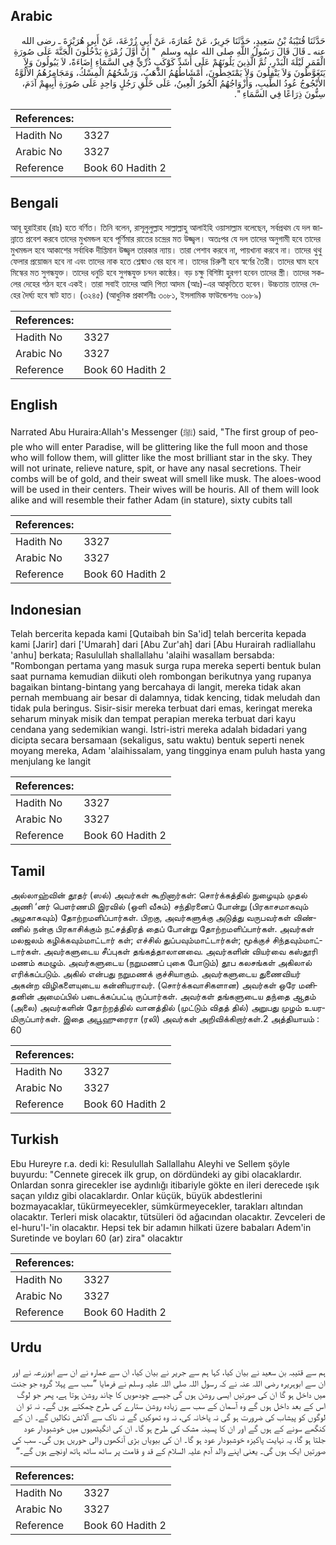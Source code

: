 ## Arabic


<div dir="rtl" lang="ar" style={{fontSize:'larger',backgroundColor:'#f8f9fa',padding:20}}>
حَدَّثَنَا قُتَيْبَةُ بْنُ سَعِيدٍ، حَدَّثَنَا جَرِيرٌ، عَنْ عُمَارَةَ، عَنْ أَبِي زُرْعَةَ، عَنْ أَبِي هُرَيْرَةَ ـ رضى الله عنه ـ قَالَ قَالَ رَسُولُ اللَّهِ صلى الله عليه وسلم ‏ "‏ إِنَّ أَوَّلَ زُمْرَةٍ يَدْخُلُونَ الْجَنَّةَ عَلَى صُورَةِ الْقَمَرِ لَيْلَةَ الْبَدْرِ، ثُمَّ الَّذِينَ يَلُونَهُمْ عَلَى أَشَدِّ كَوْكَبٍ دُرِّيٍّ فِي السَّمَاءِ إِضَاءَةً، لاَ يَبُولُونَ وَلاَ يَتَغَوَّطُونَ وَلاَ يَتْفِلُونَ وَلاَ يَمْتَخِطُونَ، أَمْشَاطُهُمُ الذَّهَبُ، وَرَشْحُهُمُ الْمِسْكُ، وَمَجَامِرُهُمُ الأَلُوَّةُ الأَنْجُوجُ عُودُ الطِّيبِ، وَأَزْوَاجُهُمُ الْحُورُ الْعِينُ، عَلَى خَلْقِ رَجُلٍ وَاحِدٍ عَلَى صُورَةِ أَبِيهِمْ آدَمَ، سِتُّونَ ذِرَاعًا فِي السَّمَاءِ ‏"‏‏.‏
</div>
<div style={{backgroundColor:'#f8f9fa',padding:20, marginBottom: 10}}><table> <thead> <tr> <th>References:</th> <th></th> </tr> </thead> <tbody><tr><td>Hadith No</td><td>3327</td></tr><tr><td>Arabic No</td><td>3327</td></tr><tr><td>Reference</td><td>Book 60 Hadith 2</td></tr></tbody></table></div>

## Bengali


<div dir="ltr" lang="bn" style={{fontSize:'larger',backgroundColor:'#f8f9fa',padding:20}}>
আবূ হুরাইরাহ (রাঃ) হতে বর্ণিত। তিনি বলেন, রাসূলুলুল্লাহ সাল্লাল্লাহু আলাইহি ওয়াসাল্লাম বলেছেন, সর্বপ্রথম যে দল জান্নাতে প্রবেশ করবে তাদের মুখমন্ডল হবে পূর্ণিমার রাতের চন্দ্রের মত উজ্জ্বল। অতঃপর যে দল তাদের অনুগামী হবে তাদের মুখমন্ডল হবে আকাশের সর্বাধিক দীপ্তিমান উজ্জ্বল তারকার ন্যায়। তারা পেশাব করবে না, পায়খানা করবে না। তাদের থুথু ফেলার প্রয়োজন হবে না এবং তাদের নাক হতে শ্লেষ্মাও বের হবে না। তাদের চিরুণী হবে স্বর্ণের তৈরী। তাদের ঘাম হবে মিস্কের মত সুগন্ধযুক্ত। তাদের ধনুচি হবে সুগন্ধযুক্ত চন্দন কাষ্ঠের। বড় চক্ষু বিশিষ্টা হুরগণ হবেন তাদের স্ত্রী। তাদের সকলের দেহের গঠন হবে একই। তারা সবাই তাদের আদি পিতা আদম (আঃ)-এর আকৃতিতে হবেন। উচ্চতায় তাদের দেহের দৈর্ঘ্য হবে ষাট হাত। (৩২৪৫) (আধুনিক প্রকাশনীঃ ৩০৮১, ইসলামিক ফাউন্ডেশনঃ ৩০৮৯)
</div>
<div style={{backgroundColor:'#f8f9fa',padding:20, marginBottom: 10}}><table> <thead> <tr> <th>References:</th> <th></th> </tr> </thead> <tbody><tr><td>Hadith No</td><td>3327</td></tr><tr><td>Arabic No</td><td>3327</td></tr><tr><td>Reference</td><td>Book 60 Hadith 2</td></tr></tbody></table></div>

## English


<div dir="ltr" lang="en" style={{fontSize:'larger',backgroundColor:'#f8f9fa',padding:20}}>
Narrated Abu Huraira:Allah's Messenger (ﷺ) said, "The first group of people who will enter Paradise, will be glittering like the full moon and those who will follow them, will glitter like the most brilliant star in the sky. They will not urinate, relieve nature, spit, or have any nasal secretions. Their combs will be of gold, and their sweat will smell like musk. The aloes-wood will be used in their centers. Their wives will be houris. All of them will look alike and will resemble their father Adam (in stature), sixty cubits tall
</div>
<div style={{backgroundColor:'#f8f9fa',padding:20, marginBottom: 10}}><table> <thead> <tr> <th>References:</th> <th></th> </tr> </thead> <tbody><tr><td>Hadith No</td><td>3327</td></tr><tr><td>Arabic No</td><td>3327</td></tr><tr><td>Reference</td><td>Book 60 Hadith 2</td></tr></tbody></table></div>

## Indonesian


<div dir="ltr" lang="id" style={{fontSize:'larger',backgroundColor:'#f8f9fa',padding:20}}>
Telah bercerita kepada kami [Qutaibah bin Sa'id] telah bercerita kepada kami [Jarir] dari ['Umarah] dari [Abu Zur'ah] dari [Abu Hurairah radliallahu 'anhu] berkata; Rasulullah shallallahu 'alaihi wasallam bersabda: "Rombongan pertama yang masuk surga rupa mereka seperti bentuk bulan saat purnama kemudian diikuti oleh rombongan berikutnya yang rupanya bagaikan bintang-bintang yang bercahaya di langit, mereka tidak akan pernah membuang air besar di dalamnya, tidak kencing, tidak meludah dan tidak pula beringus. Sisir-sisir mereka terbuat dari emas, keringat mereka seharum minyak misik dan tempat perapian mereka terbuat dari kayu cendana yang sedemikian wangi. Istri-istri mereka adalah bidadari yang dicipta secara bersamaan (sekaligus, satu waktu) bentuk seperti nenek moyang mereka, Adam 'alaihissalam, yang tingginya enam puluh hasta yang menjulang ke langit
</div>
<div style={{backgroundColor:'#f8f9fa',padding:20, marginBottom: 10}}><table> <thead> <tr> <th>References:</th> <th></th> </tr> </thead> <tbody><tr><td>Hadith No</td><td>3327</td></tr><tr><td>Arabic No</td><td>3327</td></tr><tr><td>Reference</td><td>Book 60 Hadith 2</td></tr></tbody></table></div>

## Tamil


<div dir="ltr" lang="ta" style={{fontSize:'larger',backgroundColor:'#f8f9fa',padding:20}}>
அல்லாஹ்வின் தூதர் (ஸல்) அவர்கள் கூறினார்கள்: சொர்க்கத்தில் நுழையும் முதல் அணி ‘னர் பௌர்ணமி இரவில் (ஒளி வீசும்) சந்திரனைப் போன்று (பிரகாசமாகவும் அழகாகவும்) தோற்றமளிப்பார்கள். பிறகு, அவர்களுக்கு அடுத்து வருபவர்கள் விண்ணில் நன்கு பிரகாசிக்கும் நட்சத்திரத் தைப் போன்று தோற்றமளிப்பார்கள். அவர்கள் மலஜலம் கழிக்கவும்மாட்டார் கள்; எச்சில் துப்பவும்மாட்டார்கள்; மூக்குச் சிந்தவும்மாட்டார்கள். அவர்களுடைய சீப்புகள் தங்கத்தாலானவை. அவர்களின் வியர்வை கஸ்தூரி மணம் கமழும். அவர்களுடைய (நறுமணப் புகை போடும்) தூப கலசங்கள் அகிலால் எரிக்கப்படும். அகில் என்பது நறுமணக் குச்சியாகும். அவர்களுடைய துணைவியர் அகன்ற விழிகளையுடைய கன்னியராவர். (சொர்க்கவாசிகளான) அவர்கள் ஒரே மனிதனின் அமைப்பில் படைக்கப்பட்டி ருப்பார்கள். அவர்கள் தங்களுடைய தந்தை ஆதம் (அலை) அவர்களின் தோற்றத்தில் வானத்தில் (முட்டும் விதத் தில்) அறுபது முழம் உயரமிருப்பார்கள். இதை அபூஹுரைரா (ரலி) அவர்கள் அறிவிக்கிறார்கள்.2 அத்தியாயம் : 60
</div>
<div style={{backgroundColor:'#f8f9fa',padding:20, marginBottom: 10}}><table> <thead> <tr> <th>References:</th> <th></th> </tr> </thead> <tbody><tr><td>Hadith No</td><td>3327</td></tr><tr><td>Arabic No</td><td>3327</td></tr><tr><td>Reference</td><td>Book 60 Hadith 2</td></tr></tbody></table></div>

## Turkish


<div dir="ltr" lang="tr" style={{fontSize:'larger',backgroundColor:'#f8f9fa',padding:20}}>
Ebu Hureyre r.a. dedi ki: Resulullah Sallallahu Aleyhi ve Sellem şöyle buyurdu: "Cennete girecek ilk grup, on dördündeki ay gibi olacaklardır. Onlardan sonra girecekler ise aydınlığı itibariyle gökte en ileri derecede ışık saçan yıldız gibi olacaklardır. Onlar küçük, büyük abdestlerini bozmayacaklar, tükürmeyecekler, sümkürmeyecekler, tarakları altından olacaktır. Terleri misk olacaktır, tütsüleri öd ağacından olacaktır. Zevceleri de el-huru'l-'in olacaktır. Hepsi tek bir adamın hilkati üzere babaları Adem'in Suretinde ve boyları 60 (ar) zira" olacaktır
</div>
<div style={{backgroundColor:'#f8f9fa',padding:20, marginBottom: 10}}><table> <thead> <tr> <th>References:</th> <th></th> </tr> </thead> <tbody><tr><td>Hadith No</td><td>3327</td></tr><tr><td>Arabic No</td><td>3327</td></tr><tr><td>Reference</td><td>Book 60 Hadith 2</td></tr></tbody></table></div>

## Urdu


<div dir="rtl" lang="ur" style={{fontSize:'larger',backgroundColor:'#f8f9fa',padding:20}}>
ہم سے قتیبہ بن سعید نے بیان کیا، کہا ہم سے جریر نے بیان کیا، ان سے عمارہ نے ان سے ابوزرعہ نے اور ان سے ابوہریرہ رضی اللہ عنہ نے کہ رسول اللہ صلی اللہ علیہ وسلم نے فرمایا ”سب سے پہلا گروہ جو جنت میں داخل ہو گا ان کی صورتیں ایسی روشن ہوں گی جیسے چودھویں کا چاند روشن ہوتا ہے، پھر جو لوگ اس کے بعد داخل ہوں گے وہ آسمان کے سب سے زیادہ روشن ستارے کی طرح چمکتے ہوں گے۔ نہ تو ان لوگوں کو پیشاب کی ضرورت ہو گی نہ پاخانہ کی، نہ وہ تھوکیں گے نہ ناک سے آلائش نکالیں گے۔ ان کے کنگھے سونے کے ہوں گے اور ان کا پسینہ مشک کی طرح ہو گا۔ ان کی انگیٹھیوں میں خوشبودار عود جلتا ہو گا، یہ نہایت پاکیزہ خوشبودار عود ہو گا۔ ان کی بیویاں بڑی آنکھوں والی حوریں ہوں گی۔ سب کی صورتیں ایک ہوں گی۔ یعنی اپنے والد آدم علیہ السلام کے قد و قامت پر ساٹھ ساٹھ ہاتھ اونچے ہوں گے۔“
</div>
<div style={{backgroundColor:'#f8f9fa',padding:20, marginBottom: 10}}><table> <thead> <tr> <th>References:</th> <th></th> </tr> </thead> <tbody><tr><td>Hadith No</td><td>3327</td></tr><tr><td>Arabic No</td><td>3327</td></tr><tr><td>Reference</td><td>Book 60 Hadith 2</td></tr></tbody></table></div>